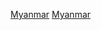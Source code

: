 {{Commons_category|World Heritage Sites in Myanmar}}

[[Category:亚洲和太平洋地区世界遗产|Myanmar]]
[[Category:各國世界遺產|Myanmar]]